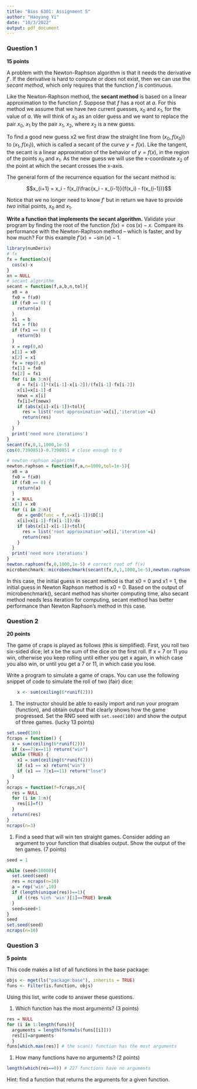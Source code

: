 ```yaml
---
title: "Bios 6301: Assignment 5"
author: "Haoyang Yi"
date: "10/3/2022"
output: pdf_document
---
```



### Question 1 ###

**15 points**

A problem with the Newton-Raphson algorithm is that it needs the derivative $f'$. If the derivative is hard to compute or does not exist, then we can use the *secant method*, which only requires that the function $f$ is continuous.

Like the Newton-Raphson method, the **secant method** is based on a linear approximation to the function $f$. Suppose that $f$ has a root at $a$. For this method we assume that we have *two* current guesses, $x_0$ and $x_1$, for the value of $a$. We will think of $x_0$ as an older guess and we want to replace the pair $x_0$, $x_1$ by the pair $x_1$, $x_2$, where $x_2$ is a new guess.

To find a good new guess x2 we first draw the straight line from $(x_0,f(x_0))$ to $(x_1,f(x_1))$, which is called a secant of the curve $y = f(x)$. Like the tangent, the secant is a linear approximation of the behavior of $y = f(x)$, in the region of the points $x_0$ and $x_1$. As the new guess we will use the x-coordinate $x_2$ of the point at which the secant crosses the x-axis.

The general form of the recurrence equation for the secant method is:

$$x_{i+1} = x_i - f(x_i)\frac{x_i - x_{i-1}}{f(x_i) - f(x_{i-1})}$$

Notice that we no longer need to know $f'$ but in return we have to provide *two* initial points, $x_0$ and $x_1$.

**Write a function that implements the secant algorithm.** Validate your program by finding the root of the function $f(x) = \cos(x) - x$. Compare its performance with the Newton-Raphson method -- which is faster, and by how much?  For this example $f'(x) = -\sin(x) - 1$.

```r
library(numDeriv)
# fx
fx = function(x){
  cos(x)-x
}
xn = NULL
# secant algorithm 
secant = function(f,a,b,n,tol){
  x0 = a
  fx0 = f(x0)
  if (fx0 == 0) {
    return(a)
  }
  x1  = b
  fx1 = f(b)
  if (fx1 == 0) {
    return(b)
  }
  x = rep(0,n)
  x[1] = x0
  x[2] = x1
  fx = rep(0,n)
  fx[1] = fx0
  fx[2] = fx1
  for (i in 3:n){
    d = fx[i-1]*(x[i-1]-x[i-2])/(fx[i-1]-fx[i-2])
    x[i]=x[i-1]-d
    newx = x[i]
    fx[i]=f(newx)
    if (abs(x[i]-x[i-1])<tol){
      res = list('root approximation'=x[i],'iteration'=i)
      return(res)
    }
  }
  print('need more iterations')
}
secant(fx,0,1,1000,1e-5)
cos(0.7390851)-0.7390851 # close enough to 0

# newton raphson algorithm
newton.raphson = function(f,a,n=1000,tol=1e-5){
  x0 = a
  fx0 = f(x0)
  if (fx0 == 0) {
    return(a)
  }
  x = NULL
  x[1] = x0
  for (i in 2:n){
    dx = genD(func = f,x=x[i-1])$D[1]
    x[i]=x[i-1]-f(x[i-1])/dx
    if (abs(x[i]-x[i-1])<tol){
      res = list('root approximation'=x[i],'iteration'=i)
      return(res)
    }
  }
  print('need more iterations')  
}
newton.raphson(fx,0,1000,1e-5) # correct root of f(x)
microbenchmark::microbenchmark(secant(fx,0,1,1000,1e-5),newton.raphson(fx,0,1000,1e-5))
```
In this case, the initial guess in secant method is that x0 = 0 and x1 = 1, the initial guess in Newton Raphson method is x0 = 0.
Based on the output of microbenchmark(), secant method has shorter computing time, also secant method needs less iteration for computing, secant method has better performance than Newton Raphson's method in this case. 

### Question 2 ###

**20 points**

The game of craps is played as follows (this is simplified). First, you roll two six-sided dice; let x be the sum of the dice on the first roll. If x = 7 or 11 you win, otherwise you keep rolling until either you get x again, in which case you also win, or until you get a 7 or 11, in which case you lose.

Write a program to simulate a game of craps. You can use the following snippet of code to simulate the roll of two (fair) dice:

```r
    x <- sum(ceiling(6*runif(2)))
```

1. The instructor should be able to easily import and run your program (function), and obtain output that clearly shows how the game progressed.  Set the RNG seed with `set.seed(100)` and show the output of three games. (lucky 13 points)
```r
set.seed(100)
fcraps = function() {
  x = sum(ceiling(6*runif(2)))
  if (x==7|x==11) return("win")
  while (TRUE) {
    x1 = sum(ceiling(6*runif(2)))
    if (x1 == x) return("win")
    if (x1 == 7|x1==11) return("lose")
  }
}
ncraps = function(f=fcraps,n){
  res = NULL
  for (i in 1:n){
    res[i]=f()
  }
  return(res)
}
ncraps(n=3)
```
1. Find a seed that will win ten straight games.  Consider adding an argument to your function that disables output. Show the output of the ten games. (7 points)
```r
seed = 1

while (seed<10000){
  set.seed(seed)
  res = ncraps(n=10)
  a = rep('win',10)
  if (length(unique(res))==1){
    if ((res %in% 'win')[1]==TRUE) break
  }
  seed=seed+1
}
seed
set.seed(seed)
ncraps(n=10)
```
### Question 3 ###

**5 points**

This code makes a list of all functions in the base package:

```r
objs <- mget(ls("package:base"), inherits = TRUE)
funs <- Filter(is.function, objs)
```

Using this list, write code to answer these questions.

1. Which function has the most arguments? (3 points)
```r
res = NULL
for (i in 1:length(funs)){
  arguments = length(formals(funs[[i]]))
  res[i]=arguments
  }
funs[which.max(res)] # the scan() function has the most arguments
```
1. How many functions have no arguments? (2 points)
```r
length(which(res==0)) # 227 functions have no arguments
```
Hint: find a function that returns the arguments for a given function.